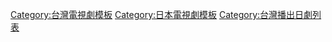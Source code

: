 {{Navbox
|name =2016年台灣播出之日劇
|title = [[台灣播出之日劇列表 (2016年)|2016年台灣首播之日劇]]
| state = {{{state|autocollapse}}}
| listclass = hlist
| bodystyle = 
| group1 = [[緯來日本台]]
| list1  = {{Navbox|child
| group1 =  七點檔
| list1  =
| group2 =  8、9點檔
| list2  =
*[[戀仲|戀-{人}-未滿]]
*[[花燃燒|-{花}-燃]]
*[[產科醫鴻鳥|天才婦-{科}-醫]]
*[[Dr.倫太郎|王牌-{大}-醫生]]
*[[阿淺來了|阿淺]]
*[[追憶潸然|那一年我們談-{的}-那場戀愛]]
*[[是澄還是蓳|重返-{20}-歲]]
*[[天使心 (北條司)|城市獵人天-{使}-心]]
*[[武士老師]]
*[[遺產爭族|豪門遺產-{之}-爭]]
*[[毫不保留的愛|愛上副-{社}-長]]
*[[大姊當家]]
| group3 =   10、11點檔 
| list3  = 
*[[今天不上班]]
*[[紅十字女護士|紅十字女護-{士}-]]
*[[大奧 (富士電視劇)|大奧 嬪-{妃}-傳]]
*[[下町火箭]]
*[[拿破崙之村|搶救拿破崙-{之}-村]]
*[[死亡筆記 (電視劇)|死亡-{筆}-記本]]
*[[靈異教師神眉|靈異教師-{神}-眉]]
*[[怪盜偵探 山貓|天才怪-{盜}-山貓]]
*[[忘卻偵探系列|掟上今日子的備忘錄]]
*[[偵探的偵探|偵探中-{的}-偵探]]
*[[花咲舞無法沉默|王牌女行員-{花}-咲舞2]]
*[[99.9 -刑事專門律師-|99.9不-{可}-能的翻案]]
*[[世界上最艱難的戀愛|談戀愛-{世}-界難]]
*[[我不是無法結婚，是不婚|熟女-{不}-嫁]]
*[[我的危險妻子|危-{險}-妻]]
*[[彼岸花～警視廳搜查七課～|靈異-{彼}-岸花]]
*[[美女與男子]]
*[[Doctor-X～外科醫·大門未知子～|-{派}-遣女醫之重出江湖]]
*[[Doctor-X～外科醫·大門未知子～|-{派}-遣女醫4]]
| group4 = 土曜劇
| list4  =
*[[請和這個沒用的我談戀愛|拜託請愛-{我}-]]
*[[家政婦的見證|派遣家-{政}-婦～潛入帝國真珠～]]
*[[世界上最艱難的戀愛|談戀愛-{世}-界難]]
*[[Good Partner 無敵律師|王牌-{大}-冤家]]
*[[我才不會對黑崎君說的話言聽計從|黑惡魔-{的}-甜蜜制裁]]（前）
*[[賣房女子|房-{仲}-女王]]
*[[守護者系列|精靈守護者]]
*[[樸素至極！校閱女孩河野悅子|校-{對}-女王]]
*[[逃避雖可恥但有用|月-{薪}-嬌妻]]
| group5 = 日曜劇
| list5  =
*黑惡魔-{的}-甜蜜制裁（後）
*精靈守護者
}}
| group2 = [[國興衛視]]
| list2  = {{Navbox|child
| group1 = 九點檔 
| list1  =  

| group2 = 十點檔 
| list2  = 

| group3 = 金曜劇 
| list3  = 

*[[孤獨的美食家|美食-{不}-孤單5]]


| group4 = 土曜劇 
| list4  = 

}}
| group3 = [[MY 101綜合台]]
| list3  = {{Navbox|child
| group1 = 月曜劇 
| list1  =
 
| group2 = 火曜劇 
| list2  = 
 
| group3 = 水曜劇 
| list3  =
 
| group4 = 木曜劇 
| list4  =
 
| group5 = 金曜劇 
| list5  = 
*[[讓我稱呼岳父大人|拜託了！岳父-{大}-人‬]]
*[[問題餐廳]]

| group6 = 土曜劇 
| list6  = 
 
| group7 = 日曜劇 
| list7  =

}}

| group4 = [[曼迪日本台]]
| list4  = {{Navbox|child
| group1 = 土曜劇
| list1  =
*[[天使與惡魔-未解決事件匿名交涉課-|天使與惡魔]]
}}

| group5 = [[Z頻道]]
| list5  = {{Navbox|child
| group1 =  土、日曜劇
| list1  = [[相棒|相棒Season11]]

}}

| group6 = [[衛視中文台]]
| list6  = {{Navbox|child
| group1 = 九點檔
| list1  =
*[[Love Song (電視劇)|戀-{習}-曲]]

| group2 = 十點檔
| list2  =
*[[某某妻|〇〇-{妻}-]]
*[[THE LAST COP|最後的刑警]]
*[[偽裝的夫婦|偽裝-{夫}-婦]]

}}

| group7 = [[公視主頻]]
| list7  = {{Navbox|child
| group1 = 日曜劇
| list1  = 
*{{link-ja|55歲開始的Hello Life|55歳からのハローライフ}}
}}
| group8 = [[龍華影劇台]]
| list8  = {{Navbox|child
| group1 = 週末劇
| list1  = 
*[[約飯]]
}}

| group9 = [[WakuWaku Japan|WAKUWAKU JAPAN]]
| list9  = {{Navbox|child
| group1 =   10點檔 
| list1  = 
*{{link-ja|HOPE ～未生～|HOPE〜期待ゼロの新入社員〜}}
| group2 = 水曜劇
| list2  = [[脆弱 (电视剧)|FRAGILE]]
| group3 = 金曜劇
| list3  = 
*[[首相閣下的料理人]]
*[[勇者義彥和魔王之城|勇者義彥與魔-{王}-城]]
| group4 = 土曜劇
| list4  = 
*[[有喜歡的人]]
*[[AKB恐怖夜 腎上腺素之夜|AKB驚悚之夜　腎上腺素之夜]]
*[[有喜歡的人|有喜歡的人台灣篇 心有所屬]]
*[[Chef～三星級營養午餐～|CHEF ～三星級營養午餐～]]
| group5 = 日曜劇
| list5  = 
*[[毫不保留的愛|毫-{不}-保留的愛]]
*{{link-ja|東京傷情故事|東京センチメンタル}}
*[[谜之转校生|神秘轉學-{生}-]]
*[[IQ246～華麗事件簿～|IQ246～華麗事件簿]]
*{{link-ja|不便的便利屋|不便な便利屋}}
}}

|below =  [[Template:2015年台灣播出之日劇|2015年]] ← '''2016年''' → [[Template:2017年台灣播出之日劇|2017年]]
}}<noinclude>[[Category:台灣電視劇模板]][[Category:日本電視劇模板‎]][[Category:台灣播出日劇列表]]</noinclude>